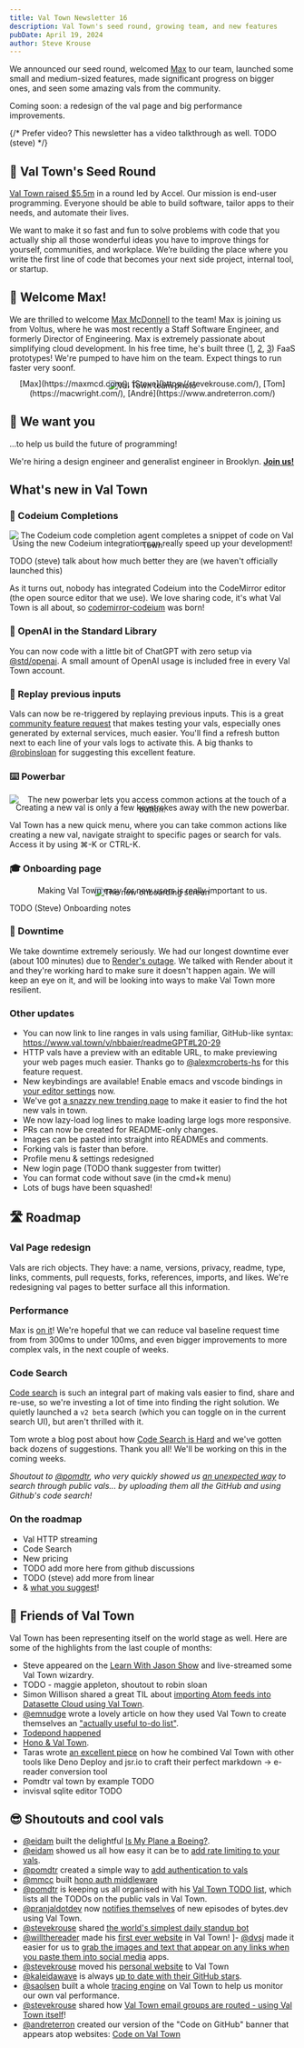 ```yaml
---
title: Val Town Newsletter 16
description: Val Town's seed round, growing team, and new features
pubDate: April 19, 2024
author: Steve Krouse
---
```



We announced our seed round, welcomed [Max](https://maxmcd.com/) to our team, launched some small and medium-sized features, made significant progress on bigger ones, and seen some amazing vals from the community.

Coming soon: a redesign of the val page and big performance improvements.

{/* Prefer video? This newsletter has a video talkthrough as well. TODO (steve) */}

## 🌱 Val Town's Seed Round

[Val Town raised $5.5m](https://blog.val.town/blog/seed/) in a round led by Accel. Our mission is end-user programming. Everyone should be able to build software, tailor apps to their needs, and automate their lives.

We want to make it so fast and fun to solve problems with code that you actually ship all those wonderful ideas you have to improve things for yourself, communities, and workplace. We’re building the place where you write the first line of code that becomes your next side project, internal tool, or startup.

## 🤗 Welcome Max!

We are thrilled to welcome [Max McDonnell](https://maxmcd.com/) to the team! Max is joining us from Voltus, where he was most recently a Staff Software Engineer, and formerly Director of Engineering. Max is extremely passionate about simplifying cloud development. In his free time, he's built three ([1](https://github.com/maxmcd/gitbao), [2](https://github.com/embly/embly), [3](https://github.com/maxmcd/256kb.cloud)) FaaS prototypes! We're pumped to have him on the team. Expect things to run faster very soonf.

<div align="center">
  <Image src={Team} alt="Val Town team photo" />
  <figcaption style="margin-top: -20px;">
    [Max](https://maxmcd.com/), [Steve](https://stevekrouse.com/),
    [Tom](https://macwright.com/), [André](https://www.andreterron.com/)
  </figcaption>
</div>

## 🫵 We want you

...to help us build the future of programming!

We're hiring a design engineer and generalist engineer in Brooklyn. [**Join us!**](https://www.val.town/careers)

## What's new in Val Town

### 🦾 Codeium Completions

<div align="center">
  <Image src={Codeium} alt="The Codeium code completion agent completes a snippet of code on Val Town" />
  <figcaption style="margin-top: -20px;">
    Using the new Codeium integration can really speed up your development!
  </figcaption>
</div>

TODO (steve) talk about how much better they are (we haven't officially launched this)

As it turns out, nobody has integrated Codeium into the CodeMirror editor (the open source editor that we use). We love sharing code, it's what Val Town is all about, so [codemirror-codeium](https://github.com/val-town/codemirror-codeium) was born!

### 🤖 OpenAI in the Standard Library

You can now code with a little bit of ChatGPT with zero setup via [@std/openai](https://docs.val.town/std/openai/). A small amount of OpenAI usage is included free in every Val Town account.

### 🔄 Replay previous inputs

Vals can now be re-triggered by replaying previous inputs. This is a great [community feature request](https://github.com/val-town/val-town-product/discussions/73) that makes testing your vals, especially ones generated by external services, much easier. You'll find a refresh button next to each line of your vals logs to activate this. A big thanks to [@robinsloan](https://www.val.town/u/robinsloan) for suggesting this excellent feature.

### ⌨️ Powerbar

<div align="center">
  <Image src={Cmdk} alt="The new powerbar lets you access common actions at the touch of a button." />
  <figcaption style="margin-top: -20px;">
    Creating a new val is only a few keystrokes away with the new powerbar.
  </figcaption>
</div>

Val Town has a new quick menu, where you can take common actions like creating a new val, navigate straight to specific pages or search for vals. Access it by using ⌘-K or CTRL-K.

### 🎓 Onboarding page

<div align="center">
  <Image src={Onboarding} alt="The new onboarding screen " />
  <figcaption style="margin-top: -20px;">
    Making Val Town easy for new users is really important to us.
  </figcaption>
</div>

TODO (Steve) Onboarding notes

### 🔻 Downtime

We take downtime extremely seriously. We had our longest downtime ever (about 100 minutes) due to [Render's outage](https://status.render.com/incidents/thmx6pj4xqvl?u=yty96s4ggns1). We talked with Render about it and they're working hard to make sure it doesn't happen again. We will keep an eye on it, and will be looking into ways to make Val Town more resilient.

### Other updates

- You can now link to line ranges in vals using familiar, GitHub-like syntax: https://www.val.town/v/nbbaier/readmeGPT#L20-29
- HTTP vals have a preview with an editable URL, to make previewing your web pages much easier. Thanks go to [@alexmcroberts-hs](https://github.com/alexmcroberts-hs) for this feature request.
- New keybindings are available! Enable emacs and vscode bindings in [your editor settings](https://www.val.town/settings/editor) now.
- We've got [a snazzy new trending page](https://val.town/trending) to make it easier to find the hot new vals in town.
- We now lazy-load log lines to make loading large logs more responsive.
- PRs can now be created for README-only changes.
- Images can be pasted into straight into READMEs and comments.
- Forking vals is faster than before.
- Profile menu & settings redesigned
- New login page (TODO thank suggester from twitter)
- You can format code without save (in the cmd+k menu)
- Lots of bugs have been squashed!

## 🛣️ Roadmap

### Val Page redesign

Vals are rich objects. They have: a name, versions, privacy, readme, type, links, comments, pull requests, forks, references, imports, and likes. We're redesigning val pages to better surface all this information.

### Performance

Max is [on it](https://github.com/val-town/val-town-product/discussions/113#discussioncomment-9097473)! We're hopeful that we can reduce val baseline request time from from 300ms to under 100ms, and even bigger improvements to more complex vals, in the next couple of weeks.

### Code Search

[Code search](https://github.com/val-town/val-town-product/discussions/69) is such an integral part of making vals easier to find, share and re-use, so we're investing a lot of time into finding the right solution. We quietly launched a `v2 beta` search (which you can toggle on in the current search UI), but aren't thrilled with it.

Tom wrote a blog post about how [Code Search is Hard](https://blog.val.town/blog/search-notes/) and we've gotten back dozens of suggestions. Thank you all! We'll be working on this in the coming weeks.

_Shoutout to [@pomdtr](https://www.val.town/u/pomdtr), who very quickly showed us [an unexpected way](https://pomdtr-code_search_is_easy.web.val.run/) to search through public vals... by uploading them all the GitHub and using Github's code search!_

### On the roadmap

- Val HTTP streaming
- Code Search
- New pricing
- TODO add more here from github discussions
- TODO (steve) add more from linear
- & [what you suggest](https://github.com/val-town/val-town-product/discussions/new?category=feature-request)!

## 👏 Friends of Val Town

Val Town has been representing itself on the world stage as well. Here are some of the highlights from the last couple of months:

- Steve appeared on the [Learn With Jason Show](https://youtu.be/WnOcLog2P1Y) and live-streamed some Val Town wizardry.
- TODO - maggie appleton, shoutout to robin sloan
- Simon Willison shared a great TIL about [importing Atom feeds into Datasette Cloud using Val Town](https://til.simonwillison.net/valtown/scheduled).
- [@emnudge](https://twitter.com/emnudge) wrote a lovely article on how they used Val Town to create themselves an ["actually useful to-do list"](https://emnudge.dev/notes/todo-list-api/).
- [Todepond happened](https://x.com/stevekrouse/status/1775910924764807437)
- [Hono & Val Town](https://x.com/honojs/status/1765380474388816321).
- Taras wrote [an excellent piece](https://taras.glek.net/post/markdown.download/) on how he combined Val Town with other tools like Deno Deploy and jsr.io to craft their perfect markdown -> e-reader conversion tool
- Pomdtr val town by example TODO
- invisval sqlite editor TODO

## 😎 Shoutouts and cool vals

- [@eidam](https://www.val.town/u/eidam) built the delightful [Is My Plane a Boeing?](https://thecurryman-ismyplaneaboeing.web.val.run/).
- [@eidam](https://www.val.town/u/eidam) showed us all how easy it can be to [add rate limiting to your vals](https://www.val.town/v/eidam/ratelimit_example).
- [@pomdtr](https://www.val.town/u/pomdtr) created a simple way to [add authentication to vals](https://www.val.town/v/pomdtr/password_auth)
- [@mmcc](https://www.val.town/u/mmcc) built [hono auth middleware](https://www.val.town/v/mmcc/honoBasicAuth)
- [@pomdtr](https://www.val.town/u/pomdtr) is keeping us all organised with his [Val Town TODO list](https://pomdtr-todo.web.val.run), which lists all the TODOs on the public vals in Val Town.
- [@pranjaldotdev](https://www.val.town/u/pranjaldotdev) now [notifies themselves](https://www.val.town/v/pranjaldotdev/poller) of new episodes of bytes.dev using Val Town.
- [@stevekrouse](https://www.val.town/u/stevekrouse) shared [the world's simplest daily standup bot](https://www.val.town/v/stevekrouse/dailyStandupBot)
- [@willthereader](https://www.val.town/u/willthereader) made his [first ever website](https://willkrouse.com) in Val Town!
  ]- [@dvsj](https://www.val.town/u/dvsj) made it easier for us to [grab the images and text that appear on any links when you paste them into social media](https://www.val.town/v/dvsj/GetWebsiteMetadata) apps.
- [@stevekrouse](https://www.val.town/u/stevekrouse) moved his [personal website](https://stevekrouse.com/) to Val Town
- [@kaleidawave](https://www.val.town/u/kaleidawave) is always [up to date with their GitHub stars](https://www.val.town/v/kaleidawave/GitHubStarsToDiscord).
- [@saolsen](https://www.val.town/u/saolsen) built a whole [tracing engine](https://saolsen-traces.web.val.run/v/saolsen/widgets/t/96b1c40658f66327d948dc2e5ff0c9bc/s/469215bd138a642b) on Val Town to help us monitor our own val performance.
- [@stevekrouse](https://www.val.town/u/stevekrouse) shared how [Val Town email groups are routed - using Val Town itself](https://www.val.town/v/stevekrouse/company)!
- [@andreterron](https://www.val.town/u/andreterron) created our version of the "Code on GitHub" banner that appears atop websites: [Code on Val Town](https://www.val.town/v/andreterron/codeOnValTown)
